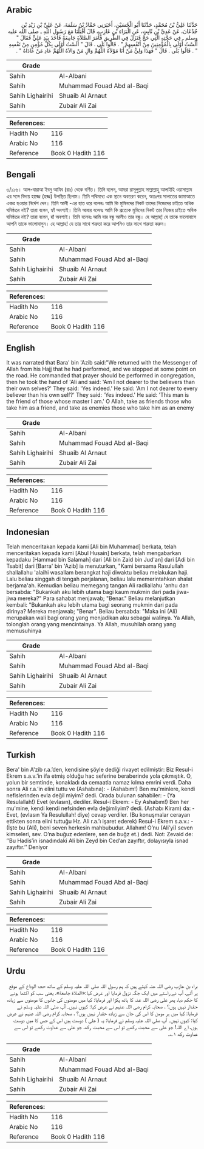## Arabic


<div dir="rtl" lang="ar" style={{fontSize:'larger',backgroundColor:'#f8f9fa',padding:20}}>
حَدَّثَنَا عَلِيُّ بْنُ مُحَمَّدٍ، حَدَّثَنَا أَبُو الْحُسَيْنِ، أَخَبَرَنِي حَمَّادُ بْنُ سَلَمَةَ، عَنْ عَلِيِّ بْنِ زَيْدِ بْنِ جُدْعَانَ، عَنْ عَدِيِّ بْنِ ثَابِتٍ، عَنِ الْبَرَاءِ بْنِ عَازِبٍ، قَالَ أَقْبَلْنَا مَعَ رَسُولِ اللَّهِ ـ صلى الله عليه وسلم ـ فِي حَجَّتِهِ الَّتِي حَجَّ فَنَزَلَ فِي الطَّرِيقِ فَأَمَرَ الصَّلاَةَ جَامِعَةً فَأَخَذَ بِيَدِ عَلِيٍّ فَقَالَ ‏"‏ أَلَسْتُ أَوْلَى بِالْمُؤْمِنِينَ مِنْ أَنْفُسِهِمْ ‏"‏ ‏.‏ قَالُوا بَلَى ‏.‏ قَالَ ‏"‏ أَلَسْتُ أَوْلَى بِكُلِّ مُؤْمِنٍ مِنْ نَفْسِهِ ‏"‏ ‏.‏ قَالُوا بَلَى ‏.‏ قَالَ ‏"‏ فَهَذَا وَلِيُّ مَنْ أَنَا مَوْلاَهُ اللَّهُمَّ وَالِ مَنْ وَالاَهُ اللَّهُمَّ عَادِ مَنْ عَادَاهُ ‏"‏ ‏.‏
</div>
<div style={{backgroundColor:'#f8f9fa',padding:20, marginBottom: 10}}><table> <thead> <tr> <th>Grade</th> <th></th> </tr> </thead> <tbody> <tr><td>Sahih</td><td>Al-Albani</td></tr><tr><td>Sahih</td><td>Muhammad Fouad Abd al-Baqi</td></tr><tr><td>Sahih Lighairihi</td><td>Shuaib Al Arnaut</td></tr><tr><td>Sahih</td><td>Zubair Ali Zai</td></tr></tbody></table><table> <thead> <tr> <th>References:</th> <th></th> </tr> </thead> <tbody><tr><td>Hadith No</td><td>116</td></tr><tr><td>Arabic No</td><td>116</td></tr><tr><td>Reference</td><td>Book 0 Hadith 116</td></tr></tbody></table></div>

## Bengali


<div dir="ltr" lang="bn" style={{fontSize:'larger',backgroundColor:'#f8f9fa',padding:20}}>
৩/১১৬। আল-বারাআ ইবনু আযিব (রাঃ) থেকে বর্ণিত। তিনি বলেন, আমরা রাসূলুল্লাহ সাল্লাল্লাহু আলাইহি ওয়াসাল্লাম এর সঙ্গে বিদায় হাজ্জে (হজ্জ) উপস্থিত ছিলাম। তিনি পথিমধ্যে এক স্থানে অবতরণ করেন, অতঃপর সালাতের জামাআতে একত্র হওয়ার নির্দেশ দেন। তিনি আলী -এর হাত ধরে বলেনঃ আমি কি মুমিনদের নিকট তাদের নিজেদের চাইতে অধিক ঘনিষ্ঠতর নই? তারা বলেন, হ্যাঁ অবশ্যই। তিনি আবার বলেনঃ আমি কি প্রত্যেক মুমিনের নিকট তার নিজের চাইতে অধিক ঘনিষ্ঠতর নই? তারা বলেন, হাঁ অবশ্যই। তিনি বলেনঃ আমি যার বন্ধু আলীও তার বন্ধু। হে আল্লাহ্! যে তাকে ভালোবাসে আপনি তাকে ভালোবাসুন। হে আল্লাহ! যে তার সাথে শত্রুতা করে আপনিও তার সাথে শত্রুতা করুন।
</div>
<div style={{backgroundColor:'#f8f9fa',padding:20, marginBottom: 10}}><table> <thead> <tr> <th>Grade</th> <th></th> </tr> </thead> <tbody> <tr><td>Sahih</td><td>Al-Albani</td></tr><tr><td>Sahih</td><td>Muhammad Fouad Abd al-Baqi</td></tr><tr><td>Sahih Lighairihi</td><td>Shuaib Al Arnaut</td></tr><tr><td>Sahih</td><td>Zubair Ali Zai</td></tr></tbody></table><table> <thead> <tr> <th>References:</th> <th></th> </tr> </thead> <tbody><tr><td>Hadith No</td><td>116</td></tr><tr><td>Arabic No</td><td>116</td></tr><tr><td>Reference</td><td>Book 0 Hadith 116</td></tr></tbody></table></div>

## English


<div dir="ltr" lang="en" style={{fontSize:'larger',backgroundColor:'#f8f9fa',padding:20}}>
It was narrated that Bara' bin 'Azib said:"We returned with the Messenger of Allah from his Hajj that he had performed, and we stopped at some point on the road. He commanded that prayer should be performed in congregation, then he took the hand of 'Ali and said: 'Am I not dearer to the believers than their own selves?' They said: 'Yes indeed.' He said: 'Am I not dearer to every believer than his own self?' They said: 'Yes indeed.' He said: 'This man is the friend of those whose master I am.' O Allah, take as friends those who take him as a friend, and take as enemies those who take him as an enemy
</div>
<div style={{backgroundColor:'#f8f9fa',padding:20, marginBottom: 10}}><table> <thead> <tr> <th>Grade</th> <th></th> </tr> </thead> <tbody> <tr><td>Sahih</td><td>Al-Albani</td></tr><tr><td>Sahih</td><td>Muhammad Fouad Abd al-Baqi</td></tr><tr><td>Sahih Lighairihi</td><td>Shuaib Al Arnaut</td></tr><tr><td>Sahih</td><td>Zubair Ali Zai</td></tr></tbody></table><table> <thead> <tr> <th>References:</th> <th></th> </tr> </thead> <tbody><tr><td>Hadith No</td><td>116</td></tr><tr><td>Arabic No</td><td>116</td></tr><tr><td>Reference</td><td>Book 0 Hadith 116</td></tr></tbody></table></div>

## Indonesian


<div dir="ltr" lang="id" style={{fontSize:'larger',backgroundColor:'#f8f9fa',padding:20}}>
Telah menceritakan kepada kami [Ali bin Muhammad] berkata, telah menceritakan kepada kami [Abul Husain] berkata, telah mengabarkan kepadaku [Hammad bin Salamah] dari [Ali bin Zaid bin Jud'an] dari [Adi bin Tsabit] dari [Barra' bin 'Azib] ia menuturkan, "Kami bersama Rasulullah shallallahu 'alaihi wasallam berangkat haji diwaktu beliau melakukan haji. Lalu beliau singgah di tengah perjalanan, beliau lalu memerintahkan shalat berjama'ah. Kemudian beliau memegang tangan Ali radliallahu 'anhu dan bersabda: "Bukankah aku lebih utama bagi kaum mukmin dari pada jiwa-jiwa mereka?" Para sahabat menjawab; "Benar." Beliau melanjutkan kembali: "Bukankah aku lebih utama bagi seorang mukmin dari pada dirinya? Mereka menjawab; "Benar". Beliau bersabda: "Maka ini (Ali) merupakan wali bagi orang yang menjadikan aku sebagai walinya. Ya Allah, tolonglah orang yang mencintainya. Ya Allah, musuhilah orang yang memusuhinya
</div>
<div style={{backgroundColor:'#f8f9fa',padding:20, marginBottom: 10}}><table> <thead> <tr> <th>Grade</th> <th></th> </tr> </thead> <tbody> <tr><td>Sahih</td><td>Al-Albani</td></tr><tr><td>Sahih</td><td>Muhammad Fouad Abd al-Baqi</td></tr><tr><td>Sahih Lighairihi</td><td>Shuaib Al Arnaut</td></tr><tr><td>Sahih</td><td>Zubair Ali Zai</td></tr></tbody></table><table> <thead> <tr> <th>References:</th> <th></th> </tr> </thead> <tbody><tr><td>Hadith No</td><td>116</td></tr><tr><td>Arabic No</td><td>116</td></tr><tr><td>Reference</td><td>Book 0 Hadith 116</td></tr></tbody></table></div>

## Turkish


<div dir="ltr" lang="tr" style={{fontSize:'larger',backgroundColor:'#f8f9fa',padding:20}}>
Bera' bin A'zib r.a.’den, kendisine şöyle dediği rivayet edilmiştir: Biz Resul-i Ekrem s.a.v.’in ifa etmiş olduğu hac seferine beraberinde yola çıkmıştık. O, yolun bir semtinde, konakladı da cemaatla namaz kılma emrini verdi. Daha sonra Ali r.a.’in elini tuttu ve (Ashabına): - (Ashabım!) Ben mu'minlere, kendi nefislerinden evla değil miyim? dedi. Orada bulunan sahabiler: - (Ya Resulallah!) Evet (evlasın), dediler. Resul-i Ekrem: - Ey Ashabım!) Ben her mu'mine, kendi kendi nefsinden evla değimliyim? dedi. (Ashabı Kiram) da: -Evet, (evlasın Ya Resulullah! diye) cevap verdiler. (Bu konuşmalar cerayan ettikten sonra elini tuttuğu Hz. Ali r.a.’ı işaret ederek) Resul-i Ekrem s.a.v.: - (İşte bu (Ali), beni seven herkesin mahbubudur. Allahım! O’nu (Ali’yi) seven kimseleri, sev. O’na buğuz edenlere, sen de buğz et.) dedi. Not: Zevaid de: ‘’Bu Hadis’in isnadındaki Ali bin Zeyd bin Ced’an zayıftır, dolayısıyla isnad zayıftır.’’ Deniyor
</div>
<div style={{backgroundColor:'#f8f9fa',padding:20, marginBottom: 10}}><table> <thead> <tr> <th>Grade</th> <th></th> </tr> </thead> <tbody> <tr><td>Sahih</td><td>Al-Albani</td></tr><tr><td>Sahih</td><td>Muhammad Fouad Abd al-Baqi</td></tr><tr><td>Sahih Lighairihi</td><td>Shuaib Al Arnaut</td></tr><tr><td>Sahih</td><td>Zubair Ali Zai</td></tr></tbody></table><table> <thead> <tr> <th>References:</th> <th></th> </tr> </thead> <tbody><tr><td>Hadith No</td><td>116</td></tr><tr><td>Arabic No</td><td>116</td></tr><tr><td>Reference</td><td>Book 0 Hadith 116</td></tr></tbody></table></div>

## Urdu


<div dir="rtl" lang="ur" style={{fontSize:'larger',backgroundColor:'#f8f9fa',padding:20}}>
براء بن عازب رضی اللہ عنہ کہتے ہیں کہ ہم رسول اللہ صلی اللہ علیہ وسلم کے ساتھ حجۃ الوداع کے موقع پر آئے، آپ نے راستے میں ایک جگہ نزول فرمایا اور عرض کیا:«الصلاة جامعة»، یعنی سب کو اکٹھا ہونے کا حکم دیا، پھر علی رضی اللہ عنہ کا ہاتھ پکڑا اور فرمایا: کیا میں مومنوں کی جانوں کا مومنوں سے زیادہ حقدار نہیں ہوں؟ ، صحابہ کرام رضی اللہ عنہم نے عرض کیا: کیوں نہیں۔ آپ صلی اللہ علیہ وسلم نے فرمایا: کیا میں ہر مومن کا اس کی جان سے زیادہ حقدار نہیں ہوں؟ ، صحابہ کرام رضی اللہ عنہم نے عرض کیا: کیوں نہیں۔ آپ صلی اللہ علیہ وسلم نے فرمایا: یہ ( علی ) دوست ہیں اس کے جس کا میں دوست ہوں، اے اللہ! جو علی سے محبت رکھے تو اس سے محبت رکھ، جو علی سے عداوت رکھے تو اس سے عداوت رکھ ۱؎۔
</div>
<div style={{backgroundColor:'#f8f9fa',padding:20, marginBottom: 10}}><table> <thead> <tr> <th>Grade</th> <th></th> </tr> </thead> <tbody> <tr><td>Sahih</td><td>Al-Albani</td></tr><tr><td>Sahih</td><td>Muhammad Fouad Abd al-Baqi</td></tr><tr><td>Sahih Lighairihi</td><td>Shuaib Al Arnaut</td></tr><tr><td>Sahih</td><td>Zubair Ali Zai</td></tr></tbody></table><table> <thead> <tr> <th>References:</th> <th></th> </tr> </thead> <tbody><tr><td>Hadith No</td><td>116</td></tr><tr><td>Arabic No</td><td>116</td></tr><tr><td>Reference</td><td>Book 0 Hadith 116</td></tr></tbody></table></div>